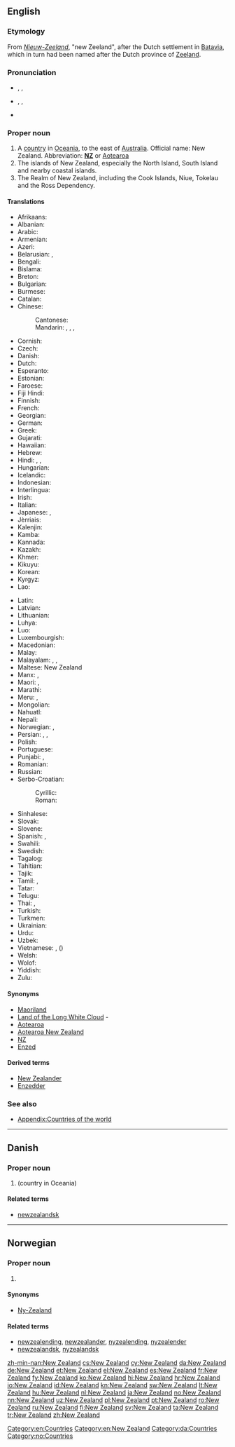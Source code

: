 ==English==
{{wikipedia}}

===Etymology===
From {{etyl|nl|en}} ''[[Nieuw-Zeeland]]'', "new Zeeland", after the Dutch settlement in [[Batavia]], which in turn had been named after the Dutch province of [[Zeeland]].

===Pronunciation===
* {{a|UK}} {{enPR|nyoo͞-zē'lənd}}, {{IPA|/ˈnjuː ˈziː.lənd/}}, {{X-SAMPA|/"nju: "zi:.l@nd/}}
* {{a|US}} {{enPR|noo͞-zē'lənd}}, {{IPA|/ˈnu ˈzi.lənd/}}, {{X-SAMPA|/"nu "zi.l@nd/}}
* {{audio|en-us-New Zealand.ogg|Audio (US)}}

===Proper noun===
{{en-proper noun|head=[[new|New]] [[Zealand]]}}

# A [[country]] in [[Oceania]], to the east of [[Australia]]. Official name: New Zealand. Abbreviation: '''[[NZ]]''' or [[Aotearoa]]
# The islands of New Zealand, especially the North Island, South Island and nearby coastal islands.
# The Realm of New Zealand, including the Cook Islands, Niue, Tokelau and the Ross Dependency.

====Translations====
{{trans-top|country in Oceania}}
* Afrikaans: {{t-|af|Nieu-Seeland}}
* Albanian: {{t-|sq|Zelanda e Re}}
* Arabic: {{t-|ar|نيوزيلاندا|f|tr=nyuzilánda}}
* Armenian: {{t-|hy|Նոր Զելանդիա|tr=Nor Zelandia}}
* Azeri: {{t-|az|Yeni Zelandiya}}
* Belarusian: {{t-|be|Новая Зеландыя|f|tr=Nóvaja Zelándyja}}, {{t-|be|Новая Зэляндыя|f|tr=Nóvaja Zeljándyja}} {{qualifier|Taraškevica orthography}}
* Bengali: {{t-|bn|নিউজিল্যান্ড|tr=ni'ujilyanḑ|sc=Beng}}
* Bislama: {{t-|bi|Niu Zilan}}
* Breton: {{t+|br|Zeland-Nevez}}
* Bulgarian: {{t-|bg|Нова Зеландия|f|tr=Nóva Zelándija}}
* Burmese: {{t-|my|နယူးဇီလန္|tr=náyù zilã|sc=Mymr}}
* Catalan: {{t+|ca|Nova Zelanda}}
* Chinese:
*: Cantonese: {{t-|yue|紐西蘭|sc=Hani}}
*: Mandarin: {{t-|cmn|新西蘭|sc=Hani}}, {{t-|cmn|新西兰|tr=Xīn-Xīlán|sc=Hani}}, {{qualifier|Taiwan}} {{t|cmn|紐西蘭|sc=Hani}}, {{t|cmn|纽西兰|tr=Niǔ-Xīlán|sc=Hani}}
* Cornish: {{t-|kw|Mordir Nowyth|m}}
* Czech: {{t+|cs|Nový Zéland|m}}
* Danish: {{t+|da|New Zealand}}
* Dutch: {{t+|nl|Nieuw-Zeeland}}
* Esperanto: {{t-|eo|Nov-Zelando}}
* Estonian: {{t+|et|Uus-Meremaa}}
* Faroese: {{t-|fo|Nýsæland|m}}
* Fiji Hindi: {{tø|hif|New Zealand}}
* Finnish: {{t+|fi|Uusi-Seelanti}}
* French: {{t+|fr|Nouvelle-Zélande|f}}
* Georgian: {{t-|ka|ახალი ზელანდია|tr=akhali zelandia|sc=Geor}}
* German: {{t+|de|Neuseeland|n}}
* Greek: {{t+|el|Νέα Ζηλανδία|f|tr=Néa Zilandía}}
* Gujarati: {{t-|gu|ન્યુઝીલેન્ડ|tr=n'yujhīlēnḍ|sc=Gujr}}
* Hawaiian: {{tø|haw|Aotearoa}}
* Hebrew: {{t-|he|ניו זילנד|f|tr=niu ziland}}
* Hindi: {{t-|hi|न्यू ज़ीलंड|tr=n'yū zīlaṇḍ}}, {{t-|hi|न्यूज़ीलैंड|tr=n'yūzīlaiṇḍ}}, {{t+|hi|न्यूज़ीलैण्ड|tr=n'yūzīlaiṇḍ}}
* Hungarian: {{t+|hu|Új-Zéland}}
* Icelandic: {{t+|is|Nýja-Sjáland|n}}
* Indonesian: {{t+|id|Selandia Baru}}
* Interlingua: {{t-|ia|Nove Zelanda}}
* Irish: {{t-|ga|Nua-Shéalainn|f|alt=An Nua-Shéalainn}}
* Italian: {{t+|it|Nuova Zelanda|f}}
* Japanese: {{t+|ja|ニュージーランド|tr=Nyūjīrando}}, {{t-|ja|ニュー・ジーランド|tr=Nyū-Jīrando|sc=Jpan}}
* Jèrriais: {{tø|roa-jer|Nouvelle Zélande|f}}
* Kalenjin: {{tø|kln|Nyuziland}}
* Kamba: {{tø|kam|Nyuziland}}
* Kannada: {{t+|kn|ನ್ಯೂ ಜೀಲ್ಯಾಂಡ್|tr=n'yū jīlyāṇḍ|sc=Knda}}
* Kazakh: {{t|kk|Жаңа-Зеландия|tr=Jaña-Zelandiya|sc=Cyrl}}
* Khmer: {{t-|km|ញូហ្សេលែនដ៍|tr=nyuuzeilɛɛn|sc=Khmr}}
* Kikuyu: {{tø|ki|Nyuziland}}
* Korean: {{t+|ko|뉴질랜드|tr=Nyujillaendeu|sc=Hang}}
* Kyrgyz: {{t-|ky|Жаңы Зеландия|tr=Jañı Zelandiya|sc=Cyrl}}
* Lao: {{t-|lo|ນູແວນ​ເຊລັງ|sc=Laoo}}
{{trans-mid}}
* Latin: {{t-|la|Nova Zelandia|f}}
* Latvian: {{t-|lv|Jaunzēlande|f}}
* Lithuanian: {{t+|lt|Naujoji Zelandija|f}}
* Luhya: {{tø|luy|Niuziland}}
* Luo: {{tø|luo|Niuziland}}
* Luxembourgish: {{t-|lb|Neiséiland}}
* Macedonian: {{t+|mk|Нов Зеланд|m|tr=Nov Zéland}}
* Malay: {{t-|ms|New Zealand}}
* Malayalam: {{t-|ml|ന്യൂസീലൻഡ്|sc=Mlym}}, {{t-|ml|ന്യൂസിലാന്‍റ്|sc=Mlym}}, {{t-|ml|ന്യൂസിലാന്ഡ്|sc=Mlym}}
* Maltese: New Zealand
* Manx: {{t-|gv|Noa Heelan|f}}, {{t-|gv|Seelan Noa|f|alt=Yn Teelan Noa}}
* Maori: {{t-|mi|Aotearoa}}, {{t-|mi|Niu Tireni}}
* Marathi: {{t-|mr|न्यू झीलँड|sc=Deva}}
* Meru: {{tø|mer|Nyuziland}}, {{tø|mer|Nyuziland}}
* Mongolian: {{t-|mn|Шинэ Зеланд|tr=Šine Zeland|sc=Cyrl}}
* Nahuatl: {{t-|nah|Yancuīc Zetlālpan}}
* Nepali: {{t-|ne|न्युजिल्यान्ड|tr=n'yujilyānḍ|sc=Deva}}
* Norwegian: {{t+|no|New Zealand}}, {{t-|no|Ny-Zealand}}
* Persian: {{t+|fa|نیوزیلند|tr=Niyuzilend|sc=fa-Arab}}, {{t-|fa|زلاند نو|tr=Zelând-e Nou|sc=fa-Arab}}, {{t-|fa|زلاند جدید|tr=Zelând-e Jadid|sc=fa-Arab}}
* Polish: {{t+|pl|Nowa Zelandia|f}}
* Portuguese: {{t+|pt|Nova Zelândia|f}}
* Punjabi: {{t-|pa|ਨਿਊਜੀਲੈਂਡ|sc=Guru}}, {{t-|pa|ਅਮਰੀਕਾ|f|sc=Guru}}
* Romanian: {{t-|ro|Noua Zeelandă|f}}
* Russian: {{t+|ru|Новая Зеландия|f|tr=Nóvaja Zelándija}}
* Serbo-Croatian:
*: Cyrillic: {{t-|sh|Но̏вӣ Зѐланд|m|sc=Cyrl}}
*: Roman: {{t-|sh|Nȍvī Zèland|m}}
* Sinhalese: {{t-|si|නවසීලන්‍තය|tr=navasīlantaya|sc=Sinh}}
* Slovak: {{t-|sk|Nový Zéland|m}}
* Slovene: {{t-|sl|Nôva Zelándija|f}}
* Spanish: {{t+|es|Nueva Zelanda|f}}, {{t+|es|Nueva Zelandia|f}}
* Swahili: {{t+|sw|Nyuzilandi}}
* Swedish: {{t+|sv|Nya Zeeland}}
* Tagalog: {{t+|tl|Bagong Selanda}}
* Tahitian: {{tø|ty|Aotearoa}}
* Tajik: {{t-|tg|Зеландияи Нав|tr=Zelandiyai Nav|sc=Cyrl}}
* Tamil: {{t+|ta|நியூசிலாந்து|tr=niyūcilāntu|sc=Taml}}, {{t-|ta|நியூஜிலாந்து|tr=niyūjilāntu|sc=Taml}}
* Tatar: {{t-|tt|Яңа Зеландия|tr=Yaña Zelandiya|sc=Cyrl}}
* Telugu: {{t-|te|న్యూజీలాండ్|tr=n'yūjīlāṇḍ|sc=Telu}}
* Thai: {{t-|th|ประเทศนิวซีแลนด์|tr=bpràtêt niw-seelaen}}, {{t+|th|นิวซีแลนด์|tr=niw-seelaen}}
* Turkish: {{t+|tr|Yeni Zelanda}}
* Turkmen: {{t-|tk|Täze Zelandiýa}}
* Ukrainian: {{t-|uk|Нова Зеландія|f|tr=Nová Zelándija}}
* Urdu: {{t-|ur|نیوزی‌لینڈ|tr=n'yūzīlaṇḍ|sc=ur-Arab}}
* Uzbek: {{t+|uz|Yangi Zelandiya}}
* Vietnamese: {{t-|vi|New Zealand}}, {{t-|vi|Tân Tây Lan}} ({{t-|vi|新西蘭|sc=Hani}})
* Welsh: {{t-|cy|Seland Newydd|f}}
* Wolof: {{t-|wo|Seland-Gu-Bees}}
* Yiddish: {{t-|yi|ניו-זילאנד|sc=Hebr}}
* Zulu: {{t-|zu|INyuzilandi}}
{{trans-bottom}}

====Synonyms====
* [[Maoriland]]
* [[Land of the Long White Cloud]] - {{qualifier|Maori name translated into English}}
* [[Aotearoa]]
* [[Aotearoa New Zealand]]
* [[NZ]]
* [[Enzed]]

====Derived terms====
* [[New Zealander]]
* [[Enzedder]]

===See also===
* [[Appendix:Countries of the world]]

[[Category:en:Countries]]
[[Category:en:New Zealand]]

----

==Danish==
{{wikipedia|lang=da}}

===Proper noun===
{{head|da|proper noun}}

# {{l|en|New Zealand}} (country in Oceania)

====Related terms====
* [[newzealandsk]]

[[Category:da:Countries]]

----

==Norwegian==

===Proper noun===
{{head|no|proper noun}}

# {{l|en|New Zealand}}

====Synonyms====
* [[Ny-Zealand]]

====Related terms====
* [[newzealending]], [[newzealander]], [[nyzealending]], [[nyzealender]]
* [[newzealandsk]], [[nyzealandsk]]

[[Category:no:Countries]]

[[zh-min-nan:New Zealand]]
[[cs:New Zealand]]
[[cy:New Zealand]]
[[da:New Zealand]]
[[de:New Zealand]]
[[et:New Zealand]]
[[el:New Zealand]]
[[es:New Zealand]]
[[fr:New Zealand]]
[[fy:New Zealand]]
[[ko:New Zealand]]
[[hi:New Zealand]]
[[hr:New Zealand]]
[[io:New Zealand]]
[[id:New Zealand]]
[[kn:New Zealand]]
[[sw:New Zealand]]
[[lt:New Zealand]]
[[hu:New Zealand]]
[[nl:New Zealand]]
[[ja:New Zealand]]
[[no:New Zealand]]
[[nn:New Zealand]]
[[uz:New Zealand]]
[[pl:New Zealand]]
[[pt:New Zealand]]
[[ro:New Zealand]]
[[ru:New Zealand]]
[[fi:New Zealand]]
[[sv:New Zealand]]
[[ta:New Zealand]]
[[tr:New Zealand]]
[[zh:New Zealand]]